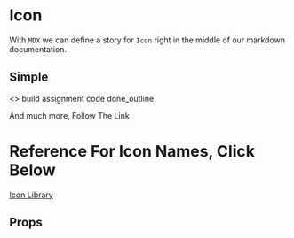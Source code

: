 

<Meta title='Components|Icon' component={Icon} />

# Icon
With `MDX` we can define a story for `Icon` right in the middle of our
markdown documentation.

## Simple 
<Preview>
	<Story name='Simple'>
    <>
      <Icon title="Test">build</Icon>
      <Icon>assignment</Icon>
      <Icon>code</Icon>
      <Icon>done_outline</Icon>
      <p>And much more, Follow The Link</p>
      <h1>Reference For Icon Names, Click Below</h1>
      <a href="https://material.io/resources/icons/?style=baseline" target="_blank">Icon Library</a>
    </>
  </Story>
</Preview>


## Props
<Props of={Icon} />